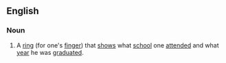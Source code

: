 ==English==
{{wikipedia}}
===Noun===
{{en-noun|sg=[[class]] [[ring]]}}
#A [[ring]] (for one's [[finger]]) that [[show]]s what [[school]] one [[attend]]ed and what [[year]] he was [[graduate]]d.